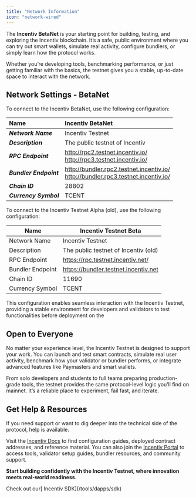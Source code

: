 ```yaml
---
title: "Network Information"
icon: "network-wired"
---
```


The **Incentiv BetaNet** is your starting point for building, testing, and exploring the Incentiv blockchain. It’s a safe, public environment where you can try out smart wallets, simulate real activity, configure bundlers, or simply learn how the protocol works.

Whether you’re developing tools, benchmarking performance, or just getting familiar with the basics, the testnet gives you a stable, up-to-date space to interact with the network.

## Network Settings - BetaNet

To connect to the Incentiv BetaNet, use the following configuration:

| **Name**               | Incentiv BetaNet                                                                       |
| :--------------------- | :------------------------------------------------------------------------------------- |
| **_Network Name_**     | Incentiv Testnet                                                                       |
| **_Description_**      | The public testnet of Incentiv                                                         |
| **_RPC Endpoint_**     | http://rpc2.testnet.incentiv.io/<br />http://rpc3.testnet.incentiv.io/                 |
| **_Bundler Endpoint_** | http://bundler.rpc2.testnet.incentiv.io/<br />http://bundler.rpc3.testnet.incentiv.io/ |
| **_Chain ID_**         | 28802                                                                                  |
| **_Currency Symbol_**  | TCENT                                                                                  |

To connect to the Incentiv Testnet Alpha (old), use the following configuration:

| **Name**         | **Incentiv Testnet Beta**            |
| ---------------- | ------------------------------------ |
| Network Name     | Incentiv Testnet                     |
| Description      | The public testnet of Incentiv (old) |
| RPC Endpoint     | https://rpc.testnet.incentiv.net/    |
| Bundler Endpoint | https://bundler.testnet.incentiv.net |
| Chain ID         | 11690                                |
| Currency Symbol  | TCENT                                |

This configuration enables seamless interaction with the Incentiv Testnet, providing a stable environment for developers and validators to test functionalities before deployment on the

## Open to Everyone

No matter your experience level, the Incentiv Testnet is designed to support your work. You can launch and test smart contracts, simulate real user activity, benchmark how your validator or bundler performs, or integrate advanced features like Paymasters and smart wallets.

From solo developers and students to full teams preparing production-grade tools, the testnet provides the same protocol-level logic you’ll find on mainnet. It’s a reliable place to experiment, fail fast, and iterate.

## Get Help & Resources

If you need support or want to dig deeper into the technical side of the protocol, help is available.

Visit the [Incentiv Docs](https://docs.incentiv.io) to find configuration guides, deployed contract addresses, and reference material. You can also join the [Incentiv Portal](https://testnet.incentiv.io) to access tools, validator setup guides, bundler resources, and community support.

**Start building confidently with the Incentiv Testnet, where innovation meets real-world readiness.**

<Tip>
  Check out our[ Incentiv SDK](/tools/dapps/sdk)
</Tip>